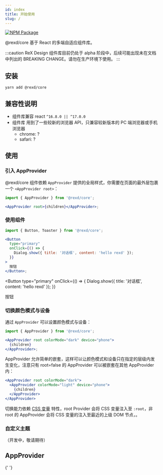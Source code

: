 ```yaml
---
id: index
title: 开始使用
slug: /
---
```



[![NPM Package](https://img.shields.io/npm/v/@rexd/core.svg?style=flat-square)](https://www.npmjs.org/package/@rexd/core)

@rexd/core 基于 React 的多端自适应组件库。

:::caution
ReX Design 组件库目前仍处于 alpha 阶段中，后续可能出现未在文档中列出的 BREAKING CHANGE。请勿在生产环境下使用。
:::

## 安装

`yarn add @rexd/core`

## 兼容性说明

- 组件库兼容 react `^16.8.0 || ^17.0.0`
- 组件库 用到了一些较新的浏览器 API，只兼容较新版本的 PC 端浏览器或手机浏览器
  - chrome: ?
  - safari: ?

## 使用

### 引入 AppProvider

@rexd/core 组件依赖 `AppProvider` 提供的全局样式，你需要在页面的最外层包裹一个 `<AppProvider root>`：

```jsx
import { AppProvider } from '@rexd/core';

<AppProvider root>{children}</AppProvider>;
```

### 使用组件

```jsx
import { Button, Toaster } from '@rexd/core';

<Button
  type="primary"
  onClick={() => {
    Dialog.show({ title: '对话框', content: 'hello rexd' });
  }}
>
  按钮
</Button>;
```

<Button
  type="primary"
  onClick={() => {
    Dialog.show({ title: '对话框', content: 'hello rexd' });
  }}
>
  按钮
</Button>

### 切换颜色模式与设备

通过 `AppProvider` 可以设置颜色模式与设备：

```jsx
import { AppProvider } from '@rexd/core';

<AppProvider root colorMode="dark" device="phone">
  {children}
</AppProvider>;
```

AppProvider 允许简单的嵌套，这样可以让颜色模式和设备只在指定的层级内发生变化，注意只有 root=false 的 AppProvider 可以被嵌套在其他 AppProvider 内：

```jsx
<AppProvider root colorMode="dark">
  <AppProvider colorMode="light" device="phone">
    {children}
  </AppProvider>
</AppProvider>
```

切换能力依赖 [CSS 变量](https://developer.mozilla.org/zh-CN/docs/Web/CSS/Using_CSS_custom_properties) 特性，root Provider 会将 CSS 变量注入至 `:root`，非 root 的 AppProvider 会将 CSS 变量的注入至最近的上级 DOM 节点，。

### 自定义主题

（开发中，敬请期待）

## AppProvider

<PropsTable component={AppProvider} />{' '}

